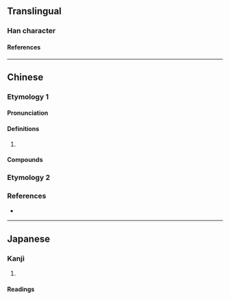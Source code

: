 {{character info/new}}
==Translingual==

===Han character===
{{Han char|rn=30|rad=口|as=05|sn=8|four=6103|canj=RYMY|ids=⿰口卡}}

====References====
{{Han ref|kx=0185.211|dkj=03517|hdz=10599.140|uh=5494}}

----

==Chinese==
{{zh-forms}}

===Etymology 1===

====Pronunciation====
{{zh-pron
|m=kǎ,kā
|c=kaa4,kaa1
|h=
|md=
|mn=
|w=
|cat=syllables
}}

====Definitions====
{{zh-hanzi}}

# {{n-g|Used in [[onomatopoeia]] and [[transcription]]s.}}

====Compounds====
{{zh-der|咔嚓|咔戲|咔唑|咔啉|咔嘰}}

===Etymology 2===
{{zh-see|哢|v}}

===References===
* {{R:twedu|B00331}}

----

==Japanese==

===Kanji===
{{ja-kanji|rs=口05}}

# {{rfdef|ja|sort=口05}}

====Readings====
{{ja-readings
|kanyoon=か
}}